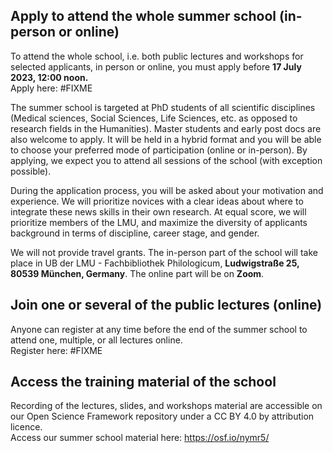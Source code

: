 ## Apply to attend the whole summer school (in-person or online)

To attend the whole school, i.e. both public lectures and workshops for selected applicants, in person or online, you must apply before **17 July 2023, 12:00 noon.**\
Apply here: #FIXME

The summer school is targeted at PhD students of all scientific disciplines (Medical sciences, Social Sciences, Life Sciences, etc. as opposed to research fields in the Humanities). Master students and early post docs are also welcome to apply. It will be held in a hybrid format and you will be able to choose your preferred mode of participation (online or in-person). By applying, we expect you to attend all sessions of the school (with exception possible).

During the application process, you will be asked about your motivation and experience. We will prioritize novices with a clear ideas about where to integrate these news skills in their own research. At equal score, we will prioritize members of the LMU, and maximize the diversity of applicants background in terms of discipline, career stage, and gender.

We will not provide travel grants. The in-person part of the school will take place in UB der LMU - Fachbibliothek Philologicum, **Ludwigstraße 25, 80539 München, Germany**. The online part will be on **Zoom**.

## Join one or several of the public lectures (online)

Anyone can register at any time before the end of the summer school to attend one, multiple, or all lectures online.\
Register here: #FIXME

## Access the training material of the school

Recording of the lectures, slides, and workshops material are accessible on our Open Science Framework repository under a CC BY 4.0 by attribution licence.\
Access our summer school material here: <https://osf.io/nymr5/>
